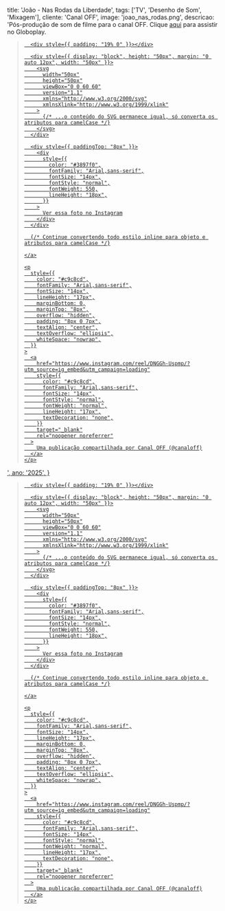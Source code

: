   title: 'João - Nas Rodas da Liberdade',
  tags: ['TV', 'Desenho de Som', 'Mixagem'],
  cliente: 'Canal OFF',
  image: 'joao_nas_rodas.png',
  descricao: 'Pós-produção de som de filme para o canal OFF. Clique [aqui](https://globoplay.globo.com/v/13823696/) para assistir no Globoplay.
<blockquote
  className="instagram-media"
  data-instgrm-captioned
  data-instgrm-permalink="https://www.instagram.com/reel/DNGGh-Uspmp/?utm_source=ig_embed&utm_campaign=loading"
  data-instgrm-version="14"
  style={{
    background: "#FFF",
    border: 0,
    borderRadius: "3px",
    boxShadow: "0 0 1px 0 rgba(0,0,0,0.5),0 1px 10px 0 rgba(0,0,0,0.15)",
    margin: "1px",
    maxWidth: "540px",
    minWidth: "326px",
    padding: 0,
    width: "99.375%",
    width: "-webkit-calc(100% - 2px)",
    width: "calc(100% - 2px)",
  }}
>
  <div style={{ padding: "16px" }}>
    <a
      href="https://www.instagram.com/reel/DNGGh-Uspmp/?utm_source=ig_embed&utm_campaign=loading"
      style={{
        background: "#FFFFFF",
        lineHeight: 0,
        padding: "0 0",
        textAlign: "center",
        textDecoration: "none",
        width: "100%",
      }}
      target="_blank"
      rel="noopener noreferrer"
    >
      <div style={{ display: "flex", flexDirection: "row", alignItems: "center" }}>
        <div
          style={{
            backgroundColor: "#F4F4F4",
            borderRadius: "50%",
            flexGrow: 0,
            height: "40px",
            marginRight: "14px",
            width: "40px",
          }}
        ></div>
        <div
          style={{
            display: "flex",
            flexDirection: "column",
            flexGrow: 1,
            justifyContent: "center",
          }}
        >
          <div
            style={{
              backgroundColor: "#F4F4F4",
              borderRadius: "4px",
              flexGrow: 0,
              height: "14px",
              marginBottom: "6px",
              width: "100px",
            }}
          ></div>
          <div
            style={{
              backgroundColor: "#F4F4F4",
              borderRadius: "4px",
              flexGrow: 0,
              height: "14px",
              width: "60px",
            }}
          ></div>
        </div>
      </div>

      <div style={{ padding: "19% 0" }}></div>

      <div style={{ display: "block", height: "50px", margin: "0 auto 12px", width: "50px" }}>
        <svg
          width="50px"
          height="50px"
          viewBox="0 0 60 60"
          version="1.1"
          xmlns="http://www.w3.org/2000/svg"
          xmlnsXlink="http://www.w3.org/1999/xlink"
        >
          {/* ...o conteúdo do SVG permanece igual, só converta os atributos para camelCase */}
        </svg>
      </div>

      <div style={{ paddingTop: "8px" }}>
        <div
          style={{
            color: "#3897f0",
            fontFamily: "Arial,sans-serif",
            fontSize: "14px",
            fontStyle: "normal",
            fontWeight: 550,
            lineHeight: "18px",
          }}
        >
          Ver essa foto no Instagram
        </div>
      </div>

      {/* Continue convertendo todo estilo inline para objeto e atributos para camelCase */}

    </a>

    <p
      style={{
        color: "#c9c8cd",
        fontFamily: "Arial,sans-serif",
        fontSize: "14px",
        lineHeight: "17px",
        marginBottom: 0,
        marginTop: "8px",
        overflow: "hidden",
        padding: "8px 0 7px",
        textAlign: "center",
        textOverflow: "ellipsis",
        whiteSpace: "nowrap",
      }}
    >
      <a
        href="https://www.instagram.com/reel/DNGGh-Uspmp/?utm_source=ig_embed&utm_campaign=loading"
        style={{
          color: "#c9c8cd",
          fontFamily: "Arial,sans-serif",
          fontSize: "14px",
          fontStyle: "normal",
          fontWeight: "normal",
          lineHeight: "17px",
          textDecoration: "none",
        }}
        target="_blank"
        rel="noopener noreferrer"
      >
        Uma publicação compartilhada por Canal OFF (@canaloff)
      </a>
    </p>
  </div>
</blockquote>',
  ano: '2025',
}




<blockquote
  className="instagram-media"
  data-instgrm-captioned
  data-instgrm-permalink="https://www.instagram.com/reel/DNGGh-Uspmp/?utm_source=ig_embed&utm_campaign=loading"
  data-instgrm-version="14"
  style={{
    background: "#FFF",
    border: 0,
    borderRadius: "3px",
    boxShadow: "0 0 1px 0 rgba(0,0,0,0.5),0 1px 10px 0 rgba(0,0,0,0.15)",
    margin: "1px",
    maxWidth: "540px",
    minWidth: "326px",
    padding: 0,
    width: "99.375%",
    width: "-webkit-calc(100% - 2px)",
    width: "calc(100% - 2px)",
  }}
>
  <div style={{ padding: "16px" }}>
    <a
      href="https://www.instagram.com/reel/DNGGh-Uspmp/?utm_source=ig_embed&utm_campaign=loading"
      style={{
        background: "#FFFFFF",
        lineHeight: 0,
        padding: "0 0",
        textAlign: "center",
        textDecoration: "none",
        width: "100%",
      }}
      target="_blank"
      rel="noopener noreferrer"
    >
      <div style={{ display: "flex", flexDirection: "row", alignItems: "center" }}>
        <div
          style={{
            backgroundColor: "#F4F4F4",
            borderRadius: "50%",
            flexGrow: 0,
            height: "40px",
            marginRight: "14px",
            width: "40px",
          }}
        ></div>
        <div
          style={{
            display: "flex",
            flexDirection: "column",
            flexGrow: 1,
            justifyContent: "center",
          }}
        >
          <div
            style={{
              backgroundColor: "#F4F4F4",
              borderRadius: "4px",
              flexGrow: 0,
              height: "14px",
              marginBottom: "6px",
              width: "100px",
            }}
          ></div>
          <div
            style={{
              backgroundColor: "#F4F4F4",
              borderRadius: "4px",
              flexGrow: 0,
              height: "14px",
              width: "60px",
            }}
          ></div>
        </div>
      </div>

      <div style={{ padding: "19% 0" }}></div>

      <div style={{ display: "block", height: "50px", margin: "0 auto 12px", width: "50px" }}>
        <svg
          width="50px"
          height="50px"
          viewBox="0 0 60 60"
          version="1.1"
          xmlns="http://www.w3.org/2000/svg"
          xmlnsXlink="http://www.w3.org/1999/xlink"
        >
          {/* ...o conteúdo do SVG permanece igual, só converta os atributos para camelCase */}
        </svg>
      </div>

      <div style={{ paddingTop: "8px" }}>
        <div
          style={{
            color: "#3897f0",
            fontFamily: "Arial,sans-serif",
            fontSize: "14px",
            fontStyle: "normal",
            fontWeight: 550,
            lineHeight: "18px",
          }}
        >
          Ver essa foto no Instagram
        </div>
      </div>

      {/* Continue convertendo todo estilo inline para objeto e atributos para camelCase */}

    </a>

    <p
      style={{
        color: "#c9c8cd",
        fontFamily: "Arial,sans-serif",
        fontSize: "14px",
        lineHeight: "17px",
        marginBottom: 0,
        marginTop: "8px",
        overflow: "hidden",
        padding: "8px 0 7px",
        textAlign: "center",
        textOverflow: "ellipsis",
        whiteSpace: "nowrap",
      }}
    >
      <a
        href="https://www.instagram.com/reel/DNGGh-Uspmp/?utm_source=ig_embed&utm_campaign=loading"
        style={{
          color: "#c9c8cd",
          fontFamily: "Arial,sans-serif",
          fontSize: "14px",
          fontStyle: "normal",
          fontWeight: "normal",
          lineHeight: "17px",
          textDecoration: "none",
        }}
        target="_blank"
        rel="noopener noreferrer"
      >
        Uma publicação compartilhada por Canal OFF (@canaloff)
      </a>
    </p>
  </div>
</blockquote>
